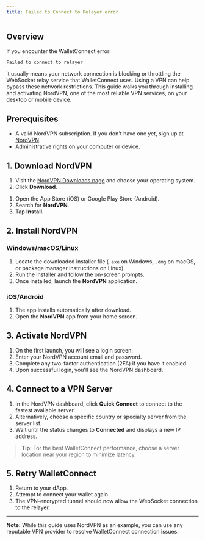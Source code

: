 ```yaml
---
title: Failed to Connect to Relayer error
---
```



## Overview

If you encounter the WalletConnect error:

```
Failed to connect to relayer
```

it usually means your network connection is blocking or throttling the WebSocket relay service that WalletConnect uses. Using a VPN can help bypass these network restrictions.
This guide walks you through installing and activating NordVPN, one of the most reliable VPN services, on your desktop or mobile device.

## Prerequisites

- A valid NordVPN subscription. If you don't have one yet, sign up at [NordVPN](https://nordvpn.com).
- Administrative rights on your computer or device.

## 1. Download NordVPN

<Tabs>
  <TabItem value="desktop" label="Desktop (Windows/macOS/Linux)">

1. Visit the [NordVPN Downloads page](https://nordvpn.com/download/) and choose your operating system.
2. Click **Download**.

</TabItem>
  <TabItem value="mobile" label="Mobile (iOS/Android)">

1. Open the App Store (iOS) or Google Play Store (Android).
2. Search for **NordVPN**.
3. Tap **Install**.

</TabItem>
</Tabs>

## 2. Install NordVPN

### Windows/macOS/Linux

1. Locate the downloaded installer file (`.exe` on Windows, `.dmg` on macOS, or package manager instructions on Linux).
2. Run the installer and follow the on-screen prompts.
3. Once installed, launch the **NordVPN** application.

### iOS/Android

1. The app installs automatically after download.
2. Open the **NordVPN** app from your home screen.

## 3. Activate NordVPN

1. On the first launch, you will see a login screen.
2. Enter your NordVPN account email and password.
3. Complete any two-factor authentication (2FA) if you have it enabled.
4. Upon successful login, you'll see the NordVPN dashboard.

## 4. Connect to a VPN Server

1. In the NordVPN dashboard, click **Quick Connect** to connect to the fastest available server.
2. Alternatively, choose a specific country or specialty server from the server list.
3. Wait until the status changes to **Connected** and displays a new IP address.

> **Tip:** For the best WalletConnect performance, choose a server location near your region to minimize latency.

## 5. Retry WalletConnect

1. Return to your dApp.
2. Attempt to connect your wallet again.
3. The VPN-encrypted tunnel should now allow the WebSocket connection to the relayer.

---

**Note:** While this guide uses NordVPN as an example, you can use any reputable VPN provider to resolve WalletConnect connection issues.
